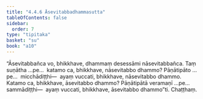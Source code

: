 ```yaml
---
title: "4.4.6 Āsevitabbadhammasutta"
tableOfContents: false
sidebar:
  order: 7
type: "tipitaka"
basket: "su"
book: "a10"
---
```



<DynamicBreadcrumb />

<Division number="194" book="a10">

<Paragraph number="1370" book="a10">
“Āsevitabbañca vo, bhikkhave, dhammaṃ desessāmi nāsevitabbañca. Taṃ suṇātha …pe…  katamo ca, bhikkhave, nāsevitabbo dhammo? Pāṇātipāto …pe…  micchādiṭṭhi—  ayaṃ vuccati, bhikkhave, nāsevitabbo dhammo.
</Paragraph>

<Paragraph number="1371" book="a10">
Katamo ca, bhikkhave, āsevitabbo dhammo? Pāṇātipātā veramaṇī …pe…  sammādiṭṭhi—  ayaṃ vuccati, bhikkhave, āsevitabbo dhammo”ti.

</Paragraph>
</Division>

<Paragraph number="1372" type="center" book="a10">
Chaṭṭhaṃ.
</Paragraph>